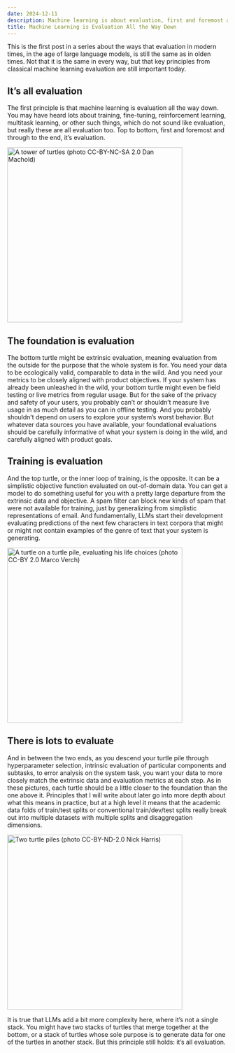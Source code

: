 ```yaml
---
date: 2024-12-11
description: Machine learning is about evaluation, first and foremost and through to the end
title: Machine Learning is Evaluation All the Way Down
---
```


This is the first post in a series about the ways that evaluation in modern times, in the age of large language models, is still the same as in olden times. Not that it is the same in every way, but that key principles from classical machine learning evaluation are still important today.

## It's all evaluation

The first principle is that machine learning is evaluation all the way down. You may have heard lots about training, fine-tuning, reinforcement learning, multitask learning, or other such things, which do not sound like evaluation, but really these are all evaluation too. Top to bottom, first and foremost and through to the end, it's evaluation.

[![A tower of turtles (photo CC-BY-NC-SA 2.0 Dan Machold)](mybloodyself_turtles.jpg){fig-alt="Three turtles stacked up" fig-align="left" width="400"}](https://www.flickr.com/photos/mybloodyself/1108834349/)

## The foundation is evaluation

The bottom turtle might be extrinsic evaluation, meaning evaluation from the outside for the purpose that the whole system is for. You need your data to be ecologically valid, comparable to data in the wild. And you need your metrics to be closely aligned with product objectives. If your system has already been unleashed in the wild, your bottom turtle might even be field testing or live metrics from regular usage. But for the sake of the privacy and safety of your users, you probably can't or shouldn't measure live usage in as much detail as you can in offline testing. And you probably shouldn't depend on users to explore your system's worst behavior. But whatever data sources you have available, your foundational evaluations should be carefully informative of what your system is doing in the wild, and carefully aligned with product goals.

## Training is evaluation

And the top turtle, or the inner loop of training, is the opposite. It can be a simplistic objective function evaluated on out-of-domain data. You can get a model to do something useful for you with a pretty large departure from the extrinsic data and objective. A spam filter can block new kinds of spam that were not available for training, just by generalizing from simplistic representations of email. And fundamentally, LLMs start their development evaluating predictions of the next few characters in text corpora that might or might not contain examples of the genre of text that your system is generating.

[![A turtle on a turtle pile, evaluating his life choices (photo CC-BY 2.0 Marco Verch)](turtle_on_stone.jpg){fig-alt="One small turtle on top of various other turtles" fig-align="left" width="400"}](https://foto.wuestenigel.com/turtle-on-a-stone/)

## There is lots to evaluate

And in between the two ends, as you descend your turtle pile through hyperparameter selection, intrinsic evaluation of particular components and subtasks, to error analysis on the system task, you want your data to more closely match the extrinsic data and evaluation metrics at each step. As in these pictures, each turtle should be a little closer to the foundation than the one above it. Principles that I will write about later go into more depth about what this means in practice, but at a high level it means that the academic data folds of train/test splits or conventional train/dev/test splits really break out into multiple datasets with multiple splits and disaggregation dimensions.

[![Two turtle piles (photo CC-BY-ND-2.0 Nick Harris)](nickharris1_turtle_pileup.jpg){fig-alt="Two stacks of two turtles each" fig-align="left" width="400"}](https://flickr.com/photos/nickharris1/4858787832)

It is true that LLMs add a bit more complexity here, where it's not a single stack. You might have two stacks of turtles that merge together at the bottom, or a stack of turtles whose sole purpose is to generate data for one of the turtles in another stack. But this principle still holds: it's all evaluation.
